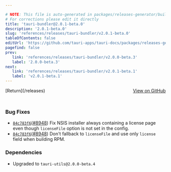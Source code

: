 ```yaml
---

# NOTE: This file is auto-generated in packages/releases-generator/build.ts
# For corrections please edit it directly
title: 'tauri-bundler@2.0.1-beta.0'
description: '2.0.1-beta.0'
slug: 'references/releases/tauri-bundler/v2.0.1-beta.0'
tableOfContents: false
editUrl: 'https://github.com/tauri-apps/tauri-docs/packages/releases-generator/build.ts'
pagefind: false
prev:
   link: 'references/releases/tauri-bundler/v2.0.0-beta.3'
   label: '2.0.0-beta.3'
next:
   link: 'references/releases/tauri-bundler/v2.0.1-beta.1'
   label: 'v2.0.1-beta.1'
---
```


			

<ReleaseSidebar slug="references/releases/tauri-bundler"  packageName="tauri-bundler" />

<div style="margin-bottom:3rem; display: flex; justify-content: space-between; align-items: center"><span>[Return](/releases)</span><span><a href="https://github.com/tauri-apps/tauri/releases/tag/tauri-bundler-v2.0.1-beta.0">View on GitHub</a></span></div>

### Bug Fixes

- [`84c783f6`](https://www.github.com/tauri-apps/tauri/commit/84c783f6bc46827032666b0cba100ed37560240c)([#8948](https://www.github.com/tauri-apps/tauri/pull/8948)) Fix NSIS installer always containing a license page even though `licenseFile` option is not set in the config.
- [`84c783f6`](https://www.github.com/tauri-apps/tauri/commit/84c783f6bc46827032666b0cba100ed37560240c)([#8948](https://www.github.com/tauri-apps/tauri/pull/8948)) Don&#39;t fallback to `licenseFile` and use only `license` field when building RPM.

### Dependencies

- Upgraded to `tauri-utils@2.0.0-beta.4`

